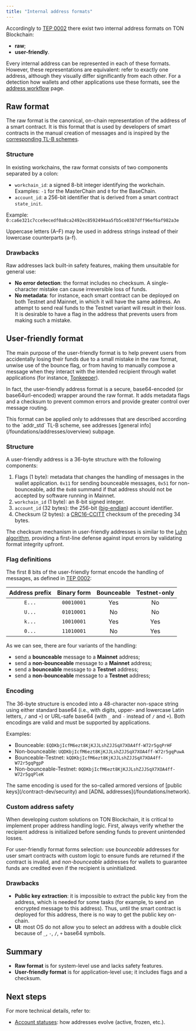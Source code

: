 ```yaml
---
title: "Internal address formats"
---
```



Accordingly to [TEP 0002](https://github.com/ton-blockchain/TEPs/blob/master/text/0002-address.md#smart-contract-addresses)
there exist two internal address formats on TON Blockchain:

- **raw**;
- **user-friendly**.

Every internal address can be represented in each of these formats. However, these representations are equivalent: refer to exactly one address,
although they visually differ significantly from each other.
For a detection how wallets and other applications use these formats, see the [address workflow](/ecosystem/wallet-apps/addresses-workflow) page.

## Raw format

The raw format is the canonical, on-chain representation of the address of a smart contract.
It is this format that is used by developers of smart contracts in the manual creation
of messages and is inspired by the [corresponding TL-B schemes](https://github.com/ton-blockchain/ton/blob/cac968f77dfa5a14e63db40190bda549f0eaf746/crypto/block/block.tlb#L100-L110).

### Structure

In existing workchains, the raw format consists of two components separated by a colon:

- `workchain_id`: a signed 8-bit integer identifying the workchain.<br />
  Examples: `-1` for the MasterChain and `0` for the BaseChain.
- `account_id`: a 256-bit identifier that is derived from a smart contract `state_init`.

Example:
`0:ca6e321c7cce9ecedf0a8ca2492ec8592494aa5fb5ce0387dff96ef6af982a3e`

Uppercase letters (A–F) may be used in address strings instead of their lowercase counterparts (a-f).

### Drawbacks

Raw addresses lack built-in safety features, making them unsuitable for general use:

- **No error detection**: the format includes no checksum. A single-character mistake can cause irreversible loss of funds.
- **No metadata**: for instance, each smart contract can be deployed on both Testnet and Mainnet, in which it will have the same address.
  An attempt to send real funds to the Testnet variant will result in their loss. It is desirable to have a flag in the address that prevents users from making such a mistake.

## User-friendly format

The main purpose of the user-friendly format is to help prevent users from accidentally losing their funds due to a small mistake
in the raw format, unwise use of the bounce flag, or from having to manually compose a message when they interact with the
intended recipient through wallet applications (for instance, [Tonkeeper](https://tonkeeper.com/)).

In fact, the user-friendly address format is a secure, base64-encoded (or base64url-encoded) wrapper around the raw format. It adds metadata
flags and a checksum to prevent common errors and provide greater control over message routing.

<Aside
  type="caution"
>
  This format can be applied only to addresses that are described according to the `addr_std` TL-B scheme, see addresses [general info](/foundations/addresses/overview) subpage.
</Aside>

### Structure

A user-friendly address is a 36-byte structure with the following components:

1. Flags (1 byte): metadata that changes the handling of messages in the wallet application. `0x11` for sending bounceable messages, `0x51` for non-bounceable, add the `0x80` summand if that address should not be accepted by software running in Mainnet.
1. `workchain_id` (1 byte): an 8-bit signed integer.
1. `account_id` (32 bytes): the 256-bit ([big-endian](https://www.freecodecamp.org/news/what-is-endianness-big-endian-vs-little-endian/)) account identifier.
1. Checksum (2 bytes): a [CRC16-CCITT](https://github.com/ton-blockchain/ton-kotlin/blob/main/crypto/src/crc16.kt) checksum of the preceding 34 bytes.

The checksum mechanism in user-friendly addresses is similar to the [Luhn algorithm](https://en.wikipedia.org/wiki/Luhn_algorithm), providing a first-line defense against input errors by validating format integrity upfront.

### Flag definitions

The first 8 bits of the user-friendly format encode the handling of messages, as defined in [TEP 0002](https://github.com/ton-blockchain/TEPs/blob/master/text/0002-address.md#smart-contract-addresses):

| Address prefix | Binary form | Bounceable | Testnet-only |
| :------------: | :---------: | :--------: | :----------: |
|     `E...`     |  `00010001` |     Yes    |      No      |
|     `U...`     |  `01010001` |     No     |      No      |
|     `k...`     |  `10010001` |     Yes    |      Yes     |
|     `0...`     |  `11010001` |     No     |      Yes     |

As we can see, there are four variants of the handling:

- send a **bounceable** message to a **Mainnet** address;
- send a **non-bounceable** message to a **Mainnet** address;
- send a **bounceable** message to a **Testnet** address;
- send a **non-bounceable** message to a **Testnet** address;

### Encoding

The 36-byte structure is encoded into a 48-character non-space string using either standard base64 (i.e., with digits, upper- and lowercase Latin letters, `/` and `+`) or URL-safe base64 (with `_` and `-` instead of `/` and `+`). Both encodings are valid and must be supported by applications.

Examples:

- Bounceable: `EQDKbjIcfM6ezt8KjKJJLshZJJSqX7XOA4ff-W72r5gqPrHF`
- Non-bounceable: `UQDKbjIcfM6ezt8KjKJJLshZJJSqX7XOA4ff-W72r5gqPuwA`
- Bounceable-Testnet: `kQDKbjIcfM6ezt8KjKJJLshZJJSqX7XOA4ff-W72r5gqPgpP`
- Non-bounceable-Testnet: `0QDKbjIcfM6ezt8KjKJJLshZJJSqX7XOA4ff-W72r5gqPleK`

<Aside>
  The same encoding is used for the so-called armored versions of [public keys](/contract-dev/security)
  and [ADNL addresses](/foundations/network).
</Aside>

### Custom address safety

When developing custom solutions on TON Blockchain, it is critical to implement proper address handling logic. First, always verify whether the recipient address is initialized before sending funds to prevent unintended losses.

For user-friendly format forms selection: use _bounceable_ addresses for user smart contracts with custom logic to ensure funds are returned if the contract is invalid, and _non-bounceable_ addresses for wallets to guarantee funds are credited even if the recipient is uninitialized.

### Drawbacks

- **Public key extraction**: it is impossible to extract the public key from the address, which is needed for some tasks (for example,
  to send an encrypted message to this address). Thus, until the smart contract is deployed for this address, there is no way to get the public key on-chain.
- **UI**: most OS do not allow you to select an address with a double click because of `_`, `-`, `/`, `+` base64 symbols.

## Summary

- **Raw format** is for system-level use and lacks safety features.
- **User-friendly format** is for application-level use; it includes flags and a checksum.

## Next steps

For more technical details, refer to:

- [Account statuses](/foundations/statuses): how addresses evolve (active, frozen, etc.).
